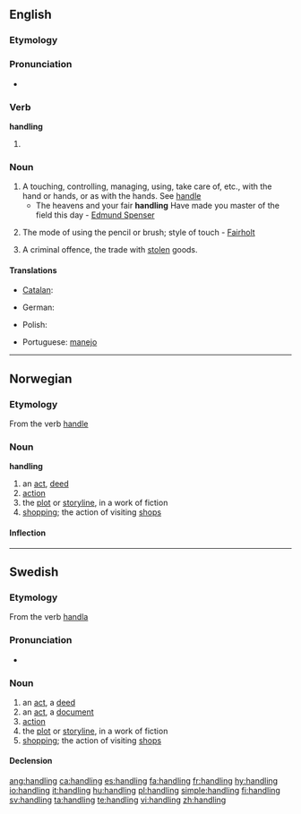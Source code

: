 ==English==
{{wikipedia}}

===Etymology===
{{etyl|ang|en}} {{term|handlung||lang=ang}}

===Pronunciation===
* {{audio|En-us-handling.ogg|Audio (US)}}

===Verb===
'''handling'''

# {{present participle of|[[handle]]}}

===Noun===
{{en-noun}}

# A touching, controlling, managing, using, take care of, etc., with the hand or hands, or as with the hands. See [[handle]]
#* The heavens and your fair '''handling''' Have made you master of the field this day - [[w:Edmund Spenser|Edmund Spenser]]
# {{art}} The mode of using the pencil or brush; style of touch - [[Fairholt]]
# A criminal offence, the trade with [[steal|stolen]] goods.

====Translations====
{{trans-top|touching, controlling, managing with the hands}}
* [[Catalan]]: {{t|ca|manipulació}}
{{trans-mid}}
{{trans-bottom}}

{{trans-top|criminal offence}}
* German: {{t+|de|Hehlerei|f}}
{{trans-mid}}
* Polish: {{t-|pl|paserstwo|n}}
{{trans-bottom}}

{{checktrans-top}}
* Portuguese: [[manejo]] {{m}}
{{checktrans-bottom}}

----

==Norwegian==

===Etymology===
From the verb [[handle]]

===Noun===
'''handling'''

# an [[act]], [[deed]]
# [[action]]
# the [[plot]] or [[storyline]], in a work of fiction
# [[shopping]]; the action of visiting [[shops]]

====Inflection====
{{no-noun-infl|nb-class=m1|nb-class2=f1|nn-class=f3}}

----

==Swedish==

===Etymology===
From the verb [[handla]]

===Pronunciation===
* {{audio|Sv-handling.ogg|audio}}

===Noun===
{{sv-noun|g=c}}

# an [[act]], a [[deed]]
# an [[act]], a [[document]]
# [[action]]
# the [[plot]] or [[storyline]], in a work of fiction
# [[shopping]]; the action of visiting [[shops]]

====Declension====
{{sv-noun-reg-ar}}

[[ang:handling]]
[[ca:handling]]
[[es:handling]]
[[fa:handling]]
[[fr:handling]]
[[hy:handling]]
[[io:handling]]
[[it:handling]]
[[hu:handling]]
[[pl:handling]]
[[simple:handling]]
[[fi:handling]]
[[sv:handling]]
[[ta:handling]]
[[te:handling]]
[[vi:handling]]
[[zh:handling]]